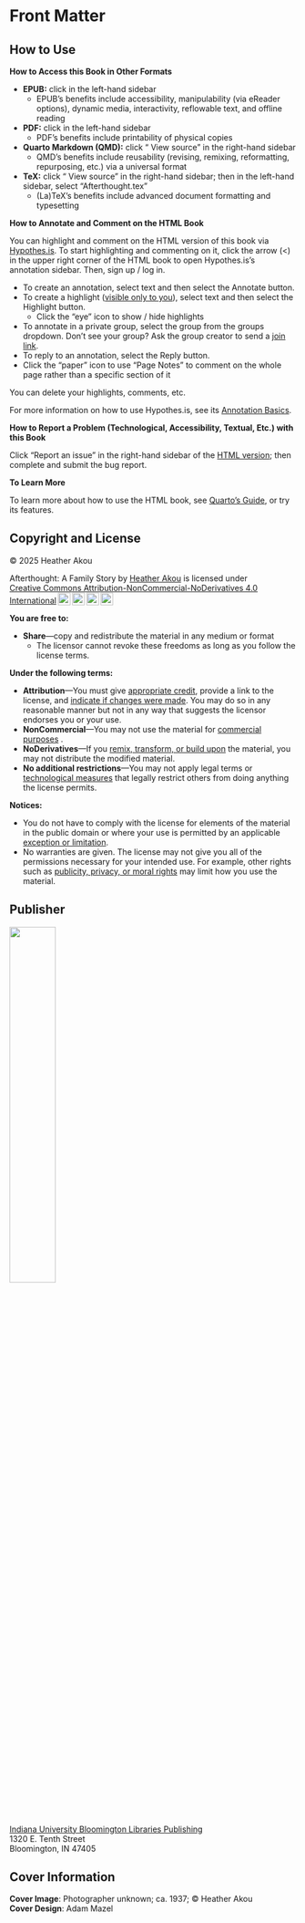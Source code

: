 # Front Matter 

::: {.content-visible unless-format="pdf" unless-format="epub"}

## How to Use

**How to Access this Book in Other Formats**

- **EPUB:** click <i class="bi bi-download"></i> in the left-hand sidebar
    - EPUB's benefits include accessibility, manipulability (via eReader options), dynamic media, interactivity, reflowable text, and offline reading
- **PDF:** click <i class="bi bi-download"></i> in the left-hand sidebar
    - PDF's benefits include printability of physical copies
- **Quarto Markdown (QMD):** click "<i class="bi bi-github"></i> View source" in the right-hand sidebar
    - QMD's benefits include reusability (revising, remixing, reformatting, repurposing, etc.) via a universal format
- **TeX:** click "<i class="bi bi-github"></i> View source" in the right-hand sidebar; then in the left-hand sidebar, select "Afterthought.tex"
    - (La)TeX's benefits include advanced document formatting and typesetting 

**How to Annotate and Comment on the HTML Book**

You can highlight and comment on the HTML version of this book via [Hypothes.is](https://web.hypothes.is/). To start highlighting and commenting on it, click the arrow (<) in the upper right corner of the HTML book to open Hypothes.is's annotation sidebar. Then, sign up / log in. 

- To create an annotation, select text and then select the Annotate button.
- To create a highlight ([visible only to you](https://web.hypothes.is/help/why-are-highlights-private-by-default/)), select text and then select the Highlight button.
    - Click the "eye" icon to show / hide highlights
- To annotate in a private group, select the group from the groups dropdown. Don't see your group? Ask the group creator to send a [join link](https://web.hypothes.is/help/how-to-join-a-private-group/).
- To reply to an annotation, select the Reply button.
- Click the "paper" icon to use "Page Notes" to comment on the whole page rather than a specific section of it

You can delete your highlights, comments, etc. 

For more information on how to use Hypothes.is, see its [Annotation Basics](https://web.hypothes.is/help/annotation-basics/).  

:::

**How to Report a Problem (Technological, Accessibility, Textual, Etc.) with this Book**

Click "Report an issue" in the right-hand sidebar of the [HTML version](https://iulibscholcomm.github.io/afterthought/); then complete and submit the bug report.  

::: {.content-visible unless-format="pdf" unless-format="epub"}

**To Learn More**

To learn more about how to use the HTML book, see [Quarto's Guide](https://quarto.org/docs/guide/), or try its features.

:::

::: {.content-visible unless-format="pdf"}

## Copyright and License

&copy; 2025 Heather Akou\

<p xmlns:cc="http://creativecommons.org/ns#" xmlns:dct="http://purl.org/dc/terms/"><span property="dct:title">Afterthought: A Family Story</span> by <a rel="cc:attributionURL dct:creator" property="cc:attributionName" href="https://www.heatherakou.net/">Heather Akou</a> is licensed under <a href="https://creativecommons.org/licenses/by-nc-nd/4.0/?ref=chooser-v1" target="_blank" rel="license noopener noreferrer" style="display:inline-block;">Creative Commons Attribution-NonCommercial-NoDerivatives 4.0 International<img style="height:22px!important;margin-left:3px;vertical-align:text-bottom;" src="https://mirrors.creativecommons.org/presskit/icons/cc.svg?ref=chooser-v1" alt="creative commons icon"><img style="height:22px!important;margin-left:3px;vertical-align:text-bottom;" src="https://mirrors.creativecommons.org/presskit/icons/by.svg?ref=chooser-v1" alt="attribution icon"><img style="height:22px!important;margin-left:3px;vertical-align:text-bottom;" src="https://mirrors.creativecommons.org/presskit/icons/nc.svg?ref=chooser-v1" alt="non-commercial icon"><img style="height:22px!important;margin-left:3px;vertical-align:text-bottom;" src="https://mirrors.creativecommons.org/presskit/icons/nd.svg?ref=chooser-v1" alt="no derivatives icon"></a></p>

**You are free to:**

- **Share**---copy and redistribute the material in any medium or format
    - The licensor cannot revoke these freedoms as long as you follow the license terms.  

**Under the following terms:**

- **Attribution**---You must give [appropriate credit](https://creativecommons.org/licenses/by-nc-nd/4.0/?ref=chooser-v1#ref-appropriate-credit), provide a link to the license, and [indicate if changes were made](https://creativecommons.org/licenses/by-nc-nd/4.0/?ref=chooser-v1#ref-indicate-changes). You may do so in any reasonable manner but not in any way that suggests the licensor endorses you or your use.  
- **NonCommercial**---You may not use the material for [commercial purposes](https://creativecommons.org/licenses/by-nc-nd/4.0/?ref=chooser-v1#ref-commercial-purposes) .
- **NoDerivatives**---If you [remix, transform, or build upon](https://creativecommons.org/licenses/by-nc-nd/4.0/?ref=chooser-v1#ref-some-kinds-of-mods) the material, you may not distribute the modified material.  
- **No additional restrictions**---You may not apply legal terms or [technological measures](https://creativecommons.org/licenses/by-nc-nd/4.0/?ref=chooser-v1#ref-technological-measures) that legally restrict others from doing anything the license permits.

**Notices:**

- You do not have to comply with the license for elements of the material in the public domain or where your use is permitted by an applicable [exception or limitation](https://creativecommons.org/licenses/by-nc-nd/4.0/?ref=chooser-v1#ref-exception-or-limitation).
- No warranties are given. The license may not give you all of the permissions necessary for your intended use. For example, other rights such as [publicity, privacy, or moral rights](https://creativecommons.org/licenses/by-nc-nd/4.0/?ref=chooser-v1#ref-publicity-privacy-or-moral-rights) may limit how you use the material. 

## Publisher

![](images/iublpub_logo.png){fig-alt="Logo of Indiana University Bloomington Libraries Publishing" width="40%"}\

[Indiana University Bloomington Libraries Publishing](https://libraries.indiana.edu/publishing-grey-literature)\
1320 E. Tenth Street\
Bloomington, IN 47405

## Cover Information

**Cover Image**: Photographer unknown; ca. 1937; &copy; Heather Akou  
**Cover Design**: Adam Mazel

:::
